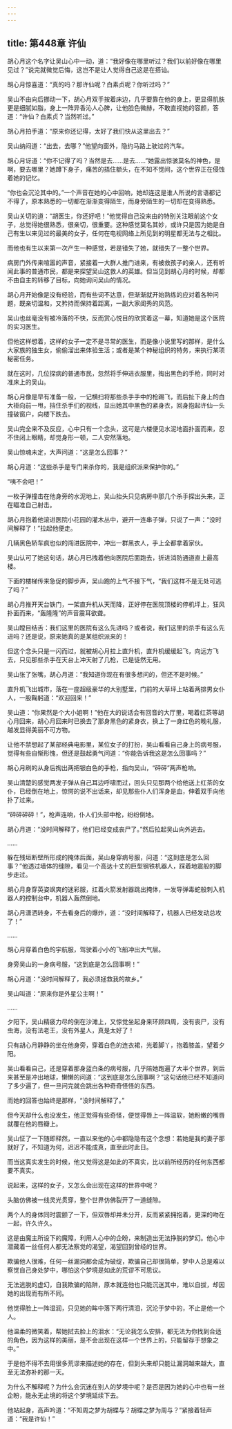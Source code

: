 ```yaml
---
---
---
```

title: 第448章 许仙
---





胡心月这个名字让吴山心中一动，道：“我好像在哪里听过？我们以前好像在哪里见过？”说完就微觉后悔，这岂不是让人觉得自己这是在搭讪。

胡心月惊喜道：“真的吗？那许仙呢？白素贞呢？你听过吗？”

吴山不由向后挪动一下，胡心月双手按着床边，几乎要靠在他的身上，更显得肌肤更是细腻如脂，身上一阵异香沁人心脾，让他脸色微赫，不敢直视她的容颜，答道：“许仙？白素贞？当然听过。”

胡心月拍手道：“原来你还记得，太好了我们快从这里出去？”

吴山纳闷道：“出去，去哪？”他望向窗外，隐约马路上驶过的汽车。

胡心月讶道：“你不记得了吗？当然是去……是去……”她露出惊骇莫名的神色，是啊，要去哪里？她蹲下身子，痛苦的捂住额头，在不知不觉间，这个世界正在侵蚀着她的记忆。

“你也会沉沦其中的。”一个声音在她的心中回响，她却连这是谁人所说的言语都记不得了，原本熟悉的一切都在渐渐变得陌生，而身旁陌生的一切却在变得熟悉。

吴山关切的道：“胡医生，你还好吧！”他觉得自己没来由的特别关注眼前这个女子，总觉得她很熟悉，很亲切，很重要。这种感觉莫名其妙，或许只是因为她是自己有生以来见过的最美的女子，任何在电视网络上所见到的明星都无法与之相比。

而他也有生以来第一次产生一种感觉，若是错失了她，就错失了一整个世界。

病房门外传来喧嚣的声音，紧接着一大群人推门进来，有被救孩子的亲人，还有听闻此事的普通市民，都是来探望吴山这救人的英雄。但当见到胡心月的时候，却都不由自主的转移了目标，向她询问吴山的情况。

胡心月开始像是没有经验，而有些词不达意，但渐渐就开始熟练的应对着各种问题，既亲切温和，又矜持而保持着距离，一副大家闺秀的风范。

吴山也丝毫没有被冷落的不快，反而赏心悦目的欣赏着这一幕，知道她是这个医院的实习医生。

但他这样想着，这样的女子一定不是寻常的医生，而是像小说里写的那样，是什么大家族的独生女，偷偷溜出来体验生活；或者是某个神秘组织的特务，来执行某项秘密任务。

就在这时，几位探病的普通市民，忽然将手伸进衣服里，掏出黑色的手枪，同时对准床上的吴山。

胡心月像是早有准备一般，一记横扫将那些杀手手中的枪踢飞，而后扯下身上的白大褂向前一甩，挡住杀手们的视线，显出她其中黑色的紧身衣，回身抱起许仙一头撞破窗户，向楼下跌去。

吴山完全来不及反应，心中只有一个念头，这可是六楼便见水泥地面扑面而来，忍不住闭上眼睛，却觉身形一顿，二人安然落地。

吴山惊魂未定，大声问道：“这是怎么回事？”

胡心月道：“这些杀手是专门来杀你的，我是组织派来保护你的。”

“咦不会吧！”

一枚子弹撞击在他身旁的水泥地上，吴山抬头只见病房中那几个杀手探出头来，正在瞄准自己射击。

胡心月抱着他滚进医院小花园的灌木丛中，避开一连串子弹，只说了一声：“没时间解释了！”拉起他便走。

几辆黑色轿车疯也似的闯进医院中，冲出一群黑衣人，手上全都拿着家伙。

吴山认可了她这句话，胡心月已拽着他向医院后面跑去，折进消防通道直上最高楼。

下面的楼梯传来急促的脚步声，吴山跑的上气不接下气，“我们这样不是无处可逃了吗？”

胡心月推开天台铁门，一架直升机从天而降，正好停在医院顶楼的停机坪上，狂风扑面而来，“轰隆隆”的声音震耳欲聋。

吴山瞠目结舌：我们这里的医院有这么先进吗？或者说，我们这里的杀手有这么先进吗？还是说，原来她真的是某组织派来的！

但这个念头只是一闪而过，就被胡心月拉上直升机，直升机缓缓起飞，向远方飞去，只见那些杀手在天台上冲天射了几枪，已是徒然无用。

吴山张了张嘴，胡心月道：“我知道你现在有很多想问的，但还不是时候。”

直升机飞出城市，落在一座超级豪华的大别墅里，门前的大草坪上站着两排男女仆人，一股鞠躬道：“欢迎回来！”

吴山道：“你果然是个大小姐啊！”他在大的说话会有回音的大厅里，喝着红茶等胡心月回来，胡心月回来时已换去了那身黑色的紧身衣，换上了一身红色的晚礼服，越发显得美丽不可方物。

让他不禁想起了某部经典电影里，某位女子的打扮，吴山看看自己身上的病号服，觉得有些自惭形愧，但还是鼓起勇气问道：“你能告诉我这是怎么回事吗？”

胡心月刷的从身后掏出两把银白色的手枪，指向吴山，“砰砰”两声枪响。

吴山清楚的感觉两发子弹从自己耳边呼啸而过，回头只见那两个给他送上红茶的女仆，已经倒在地上，惊愕的说不出话来，却见那些仆人们浑身是血，伸着双手向他扑了过来。

“砰砰砰砰！”，枪声连响，仆人们头部中枪，纷纷倒地。

胡心月道：“没时间解释了，他们已经变成丧尸了。”然后拉起吴山向外逃去。

……

躲在残垣断壁所形成的掩体后面，吴山身穿病号服，问道：“这到底是怎么回事？”他透过墙体的缝隙，看见一个高达十丈的巨型钢铁机器人，踩着地震般的脚步走过。

胡心月身穿英姿飒爽的迷彩服，扛着火箭发射器跳出掩体，一发导弹毒蛇般刺入机器人的控制台中，机器人轰然倒地。

胡心月潇洒转身，不去看身后的爆炸，道：“没时间解释了，机器人已经发动总攻了！”

……

胡心月穿着白色的宇航服，驾驶着小小的飞船冲出大气层。

身旁吴山的一身病号服，“这到底是怎么回事啊！”

胡心月道：“没时间解释了，我必须拯救我的故乡。”

吴山叫道：“原来你是外星公主啊！”

……

夕阳下，吴山精疲力尽的倒在沙滩上，又惊觉坐起身来环顾四周，没有丧尸，没有虫海，没有法老王，没有外星人，真是太好了！

只有胡心月静静的坐在他身旁，穿着白色的连衣裙，光着脚丫，抱着膝盖，望着夕阳。

吴山看看自己，还是穿着那身蓝白条的病号服，几乎陪她跑遍了大半个世界，到后来甚至是冲出地球，懒懒的问道：“这到底是怎么回事啊？”这句话他已经不知道问了多少遍了，但一旦问完就会跳出各种奇奇怪怪的东西。

而她的回答也始终是那样，“没时间解释了。”

但今天却什么也没发生，他正觉得有些奇怪，便觉得唇上一阵温软，她粉嫩的嘴唇就覆在他的唇瓣上。

吴山怔了一下随即释然，一直以来他的心中都隐隐有这个念想：若她是我的妻子那就好了，不知道为何，迟迟不能成真，直至此时此日。

而当这真实发生的时候，他又觉得这是如此的不真实，比以前所经历的任何东西都要不真实。

说起来，这样的女子，又怎么会出现在这样的世界中呢？

头脑仿佛被一线灵光贯穿，整个世界仿佛裂开了一道缝隙。

两个人的身体同时震颤了一下，但双唇却并未分开，反而紧紧拥抱着，更深的吻在一起，许久许久。

这是由魔主所设下的魔障，利用人心中的企盼，来制造出无法挣脱的梦幻。他心中潜藏着一丝任何人都无法察觉的渴望，渴望回到曾经的世界。

欺骗他人很难，任何一丝漏洞都会成为破绽，欺骗自己却很简单，梦中人总是难以察觉自己身处梦中，哪怕这个梦境是如此的荒谬不可思议。

无法逃脱的虚幻，自我欺骗的陷阱，原本就连他也只能沉迷其中，难以自拔，却因她的出现而有所不同。

他觉得脸上一阵湿润，只见她的眸中落下两行清泪，沉沦于梦中的，不止是他一个人。

他温柔的微笑着，帮她拭去脸上的泪水：“无论我怎么安排，都无法为你找到合适的角色，因为这样的美丽，是不会出现在这样一个世界上的，只能留存于想象之中。”

于是他不得不去用很多荒谬来描述她的存在，但到头来却只能让漏洞越来越大，直至无法弥补的那一天。

为什么不解释呢？为什么会沉迷在别人的梦境中呢？是否是因为她的心中也有一丝企盼，能永无止境的将这个梦境延续下去。

他站起身，高声吟道：“不知周之梦为胡蝶与？胡蝶之梦为周与？”紧接着轻声道：“我是许仙！”